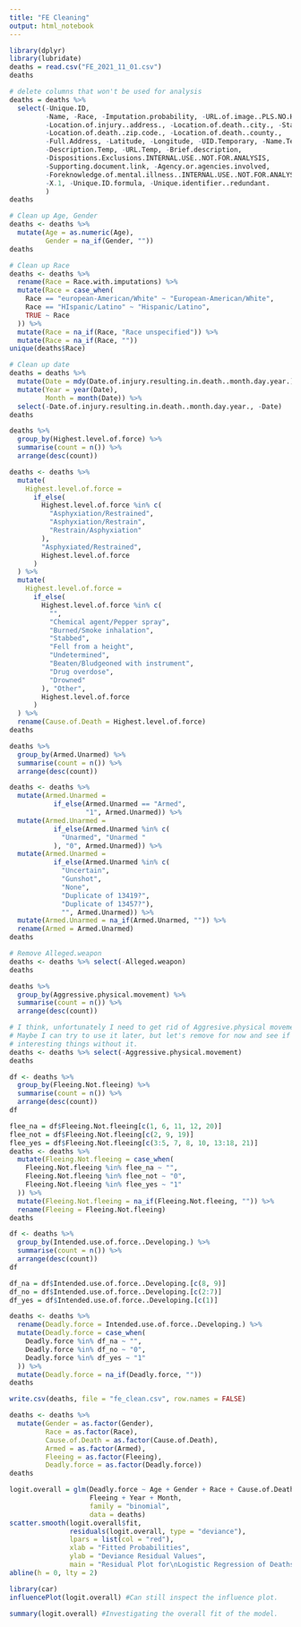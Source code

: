 ```yaml
---
title: "FE Cleaning"
output: html_notebook
---
```


```r
library(dplyr)
library(lubridate)
deaths = read.csv("FE_2021_11_01.csv")
deaths
```
```r
# delete columns that won't be used for analysis
deaths = deaths %>% 
  select(-Unique.ID, 
         -Name, -Race, -Imputation.probability, -URL.of.image..PLS.NO.HOTLINKS.,
         -Location.of.injury..address., -Location.of.death..city., -State,
         -Location.of.death..zip.code., -Location.of.death..county.,
         -Full.Address, -Latitude, -Longitude, -UID.Temporary, -Name.Temporary,
         -Description.Temp, -URL.Temp, -Brief.description, 
         -Dispositions.Exclusions.INTERNAL.USE..NOT.FOR.ANALYSIS,
         -Supporting.document.link, -Agency.or.agencies.involved,
         -Foreknowledge.of.mental.illness..INTERNAL.USE..NOT.FOR.ANALYSIS, -X, 
         -X.1, -Unique.ID.formula, -Unique.identifier..redundant.
         )
deaths
```
```r
# Clean up Age, Gender
deaths <- deaths %>% 
  mutate(Age = as.numeric(Age), 
         Gender = na_if(Gender, ""))
deaths
```
```r
# Clean up Race
deaths <- deaths %>%
  rename(Race = Race.with.imputations) %>% 
  mutate(Race = case_when(
    Race == "european-American/White" ~ "European-American/White",
    Race == "HIspanic/Latino" ~ "Hispanic/Latino",
    TRUE ~ Race
  )) %>% 
  mutate(Race = na_if(Race, "Race unspecified")) %>% 
  mutate(Race = na_if(Race, "")) 
unique(deaths$Race)
```

```r
# Clean up date
deaths = deaths %>% 
  mutate(Date = mdy(Date.of.injury.resulting.in.death..month.day.year.)) %>% 
  mutate(Year = year(Date),
         Month = month(Date)) %>% 
  select(-Date.of.injury.resulting.in.death..month.day.year., -Date)
deaths
```
```r
deaths %>% 
  group_by(Highest.level.of.force) %>% 
  summarise(count = n()) %>% 
  arrange(desc(count))
```
```r
deaths <- deaths %>%
  mutate(
    Highest.level.of.force =
      if_else(
        Highest.level.of.force %in% c(
          "Asphyxiation/Restrained",
          "Asphyxiation/Restrain",
          "Restrain/Asphyxiation"
        ),
        "Asphyxiated/Restrained",
        Highest.level.of.force
      )
  ) %>% 
  mutate(
    Highest.level.of.force = 
      if_else(
        Highest.level.of.force %in% c(
          "",
          "Chemical agent/Pepper spray",
          "Burned/Smoke inhalation",
          "Stabbed",
          "Fell from a height",
          "Undetermined",
          "Beaten/Bludgeoned with instrument",
          "Drug overdose",
          "Drowned"
        ), "Other", 
        Highest.level.of.force
      )
  ) %>% 
  rename(Cause.of.Death = Highest.level.of.force)
deaths
```
```r
deaths %>% 
  group_by(Armed.Unarmed) %>% 
  summarise(count = n()) %>% 
  arrange(desc(count))
```
```r
deaths <- deaths %>% 
  mutate(Armed.Unarmed = 
           if_else(Armed.Unarmed == "Armed", 
                   "1", Armed.Unarmed)) %>% 
  mutate(Armed.Unarmed = 
           if_else(Armed.Unarmed %in% c(
             "Unarmed", "Unarmed "
           ), "0", Armed.Unarmed)) %>% 
  mutate(Armed.Unarmed = 
           if_else(Armed.Unarmed %in% c(
             "Uncertain",
             "Gunshot",
             "None",
             "Duplicate of 13419?",
             "Duplicate of 13457?"),
             "", Armed.Unarmed)) %>% 
  mutate(Armed.Unarmed = na_if(Armed.Unarmed, "")) %>% 
  rename(Armed = Armed.Unarmed)
deaths
```

```r
# Remove Alleged.weapon
deaths <- deaths %>% select(-Alleged.weapon)
deaths
```
```r
deaths %>% 
  group_by(Aggressive.physical.movement) %>% 
  summarise(count = n()) %>% 
  arrange(desc(count))
```
```r
# I think, unfortunately I need to get rid of Aggresive.physical movement. 
# Maybe I can try to use it later, but let's remove for now and see if we can do
# interesting things without it. 
deaths <- deaths %>% select(-Aggressive.physical.movement)
deaths
```
```r
df <- deaths %>% 
  group_by(Fleeing.Not.fleeing) %>% 
  summarise(count = n()) %>% 
  arrange(desc(count))
df
```
```r
flee_na = df$Fleeing.Not.fleeing[c(1, 6, 11, 12, 20)]
flee_not = df$Fleeing.Not.fleeing[c(2, 9, 19)]
flee_yes = df$Fleeing.Not.fleeing[c(3:5, 7, 8, 10, 13:18, 21)]
deaths <- deaths %>% 
  mutate(Fleeing.Not.fleeing = case_when(
    Fleeing.Not.fleeing %in% flee_na ~ "",
    Fleeing.Not.fleeing %in% flee_not ~ "0", 
    Fleeing.Not.fleeing %in% flee_yes ~ "1"
  )) %>% 
  mutate(Fleeing.Not.fleeing = na_if(Fleeing.Not.fleeing, "")) %>% 
  rename(Fleeing = Fleeing.Not.fleeing)
deaths
```
```r
df <- deaths %>% 
  group_by(Intended.use.of.force..Developing.) %>% 
  summarise(count = n()) %>% 
  arrange(desc(count))
df
```
```r
df_na = df$Intended.use.of.force..Developing.[c(8, 9)]
df_no = df$Intended.use.of.force..Developing.[c(2:7)]
df_yes = df$Intended.use.of.force..Developing.[c(1)]

deaths <- deaths %>% 
  rename(Deadly.force = Intended.use.of.force..Developing.) %>% 
  mutate(Deadly.force = case_when(
    Deadly.force %in% df_na ~ "",
    Deadly.force %in% df_no ~ "0", 
    Deadly.force %in% df_yes ~ "1"
  )) %>% 
  mutate(Deadly.force = na_if(Deadly.force, ""))
deaths
```
```r
write.csv(deaths, file = "fe_clean.csv", row.names = FALSE)
```

```r
deaths <- deaths %>% 
  mutate(Gender = as.factor(Gender),
         Race = as.factor(Race),
         Cause.of.Death = as.factor(Cause.of.Death),
         Armed = as.factor(Armed), 
         Fleeing = as.factor(Fleeing), 
         Deadly.force = as.factor(Deadly.force))
deaths
```
```r
logit.overall = glm(Deadly.force ~ Age + Gender + Race + Cause.of.Death + Armed + 
                    Fleeing + Year + Month,
                    family = "binomial",
                    data = deaths)
scatter.smooth(logit.overall$fit,
               residuals(logit.overall, type = "deviance"),
               lpars = list(col = "red"),
               xlab = "Fitted Probabilities",
               ylab = "Deviance Residual Values",
               main = "Residual Plot for\nLogistic Regression of Deaths Data")
abline(h = 0, lty = 2)

library(car)
influencePlot(logit.overall) #Can still inspect the influence plot.

summary(logit.overall) #Investigating the overall fit of the model.
```







